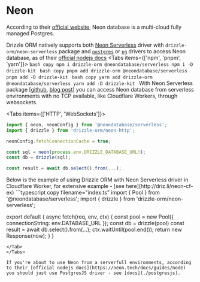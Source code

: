 
# Neon 
According to their [official website](https://neon.tech), Neon database is a multi-cloud fully managed Postgres. 
  
Drizzle ORM natively supports both [Neon Serverless](https://github.com/neondatabase/serverless) 
driver with `drizzle-orm/neon-serverless` package and [`postgres`](./postgresjs) or [`pg`](./node-postgres) 
drivers to access Neon database, as of their [official nodejs docs](https://neon.tech/docs/guides/node)
<Tabs items={['npm', 'pnpm', 'yarn']}>
  <Tab>
    ```bash copy
    npm i drizzle-orm @neondatabase/serverless
    npm i -D drizzle-kit
    ```
  </Tab>
  <Tab>
    ```bash copy
    pnpm add drizzle-orm @neondatabase/serverless
    pnpm add -D drizzle-kit
    ```
  </Tab>
  <Tab>
    ```bash copy
    yarn add drizzle-orm @neondatabase/serverless
    yarn add -D drizzle-kit
    ```
  </Tab>
</Tabs>
With Neon Serverless package [[github](https://github.com/neondatabase/serverless), [blog post](https://blog.cloudflare.com/neon-postgres-database-from-workers/)] 
you can access Neon database from serverless environments with no TCP available, like Cloudflare Workers, through websockets.

<Tabs items={['HTTP', 'WebSockets']}>
<Tab>
```typescript copy filename="index.ts"
import { neon, neonConfig } from '@neondatabase/serverless';
import { drizzle } from 'drizzle-orm/neon-http';

neonConfig.fetchConnectionCache = true;

const sql = neon(process.env.DRIZZLE_DATABASE_URL!);
const db = drizzle(sql);

const result = await db.select().from(...);
```
</Tab>
<Tab>
Below is the example of using Drizzle ORM with Neon Serverless driver in Cloudflare Worker, for extensive example - [see here](http://driz.li/neon-cf-ex)
```typescript copy filename="index.ts"
import { Pool } from '@neondatabase/serverless';
import { drizzle } from 'drizzle-orm/neon-serverless';

export default {
  async fetch(req, env, ctx) {
    const pool = new Pool({ connectionString: env.DATABASE_URL });
    const db = drizzle(pool)
    const result = await db.select().from(...);
    ctx.waitUntil(pool.end());
    return new Response(now);
  }
}
```
</Tab>
</Tabs>

If you're about to use Neon from a serverfull environments, according to their [official nodejs docs](https://neon.tech/docs/guides/node) 
you should just use PostgresJS driver - see [docs](./postgresjs).